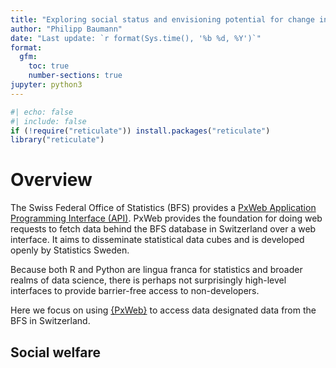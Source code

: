 ```yaml
---
title: "Exploring social status and envisioning potential for change in Switzerland using Open Government Data from the Swiss Federal Office of Statistics (BFS)"
author: "Philipp Baumann"
date: "Last update: `r format(Sys.time(), '%b %d, %Y')`"
format:
  gfm:
    toc: true
    number-sections: true
jupyter: python3
---
```


```r
#| echo: false
#| include: false
if (!require("reticulate")) install.packages("reticulate")
library("reticulate")
```

# Overview

The Swiss Federal Office of Statistics (BFS) provides a 
[PxWeb Application Programming Interface (API)](https://www.scb.se/en/services/open-data-api/api-for-the-statistical-database/).
PxWeb provides the foundation for doing web requests to fetch data behind the 
BFS database in Switzerland over a web interface. It aims to disseminate
statistical data cubes  and is developed openly by Statistics Sweden.

Because both R and Python are lingua franca for statistics and broader realms
of data science, there is perhaps not surprisingly high-level interfaces
to provide barrier-free access to non-developers.

Here we focus on using [{PxWeb}](https://cran.r-project.org/web/packages/pxweb/vignettes/pxweb.html) 
to access data designated data from the BFS in Switzerland.

## Social welfare

